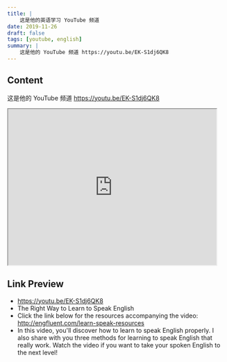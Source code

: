 ```yaml
---
title: |
    这是他的英语学习 YouTube 频道
date: 2019-11-26
draft: false
tags: [youtube, english]
summary: |
    这是他的 YouTube 频道 https://youtu.be/EK-S1dj6QK8
---
```


## Content

这是他的 YouTube 频道 https://youtu.be/EK-S1dj6QK8


<iframe
    width="480"
    height="360"
    src="https://www.youtube.com/embed/EK-S1dj6QK8"
    title="The Right Way to Learn to Speak English"
    allow="accelerometer; autoplay; clipboard-write; encrypted-media; gyroscope; picture-in-picture; web-share"
    allowFullscreen
    >
</iframe>

## Link Preview

- https://youtu.be/EK-S1dj6QK8
- The Right Way to Learn to Speak English
- Click the link below for the resources accompanying the video: http://engfluent.com/learn-speak-resources
- In this video, you'll discover how to learn to speak English properly. I also share with you three methods for learning to speak English that really work. Watch the video if you want to take your spoken English to the next level!
